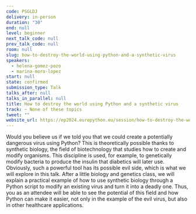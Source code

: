 ```yaml
---
code: PSGLDJ
delivery: in-person
duration: "30"
end: null
level: beginner
next_talk_code: null
prev_talk_code: null
room: null
slug: how-to-destroy-the-world-using-python-and-a-synthetic-virus
speakers:
  - helena-gomez-pozo
  - marina-moro-lopez
start: null
state: confirmed
submission_type: Talk
talks_after: null
talks_in_parallel: null
title: How to destroy the world using Python and a synthetic virus
track: ~ None of these topics
tweet: ""
website_url: https://ep2024.europython.eu/session/how-to-destroy-the-world-using-python-and-a-synthetic-virus
---
```


Would you believe us if we told you that we could create a potentially dangerous
virus using Python? This is theoretically possible thanks to synthetic biology,
the field of biotechnology that studies how to create and modify organisms. This
discipline is used, for example, to genetically modify bacteria to produce the
insulin that diabetics will later use. Obviously, such a powerful tool has its
possible evil side, which is what we will explore in this talk. After a little
biology and genetics class, we will explain a practical example of how to use
synthetic biology through a Python script to modify an existing virus and turn
it into a deadly one. Thus, you as an attendee will be able to see the potential
of this field and how Python can make it easier, not only in the example of the
evil virus, but also in other healthcare applications.
